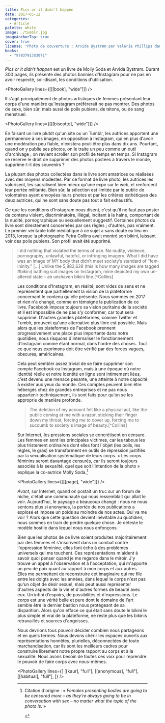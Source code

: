 ```yaml
---
title: Pics or it didn't happen
date: 2017-05-12
categories:
  - Article
palette: white
image: ./tumblr.jpg
imageAnchorTop: true
cover: true
license: "Photo de couverture : Arvida Bystrøm par Valerie Phillips dans « hi you are beautiful how are you »"
books:
  - "9783791383071"
---
```


_Pics or it didn't happen_ est un livre de Molly Soda et Arvida Bystrøm. Durant 300 pages, ils présente des photos bannies d'Instagram pour ne pas en avoir respecté, soi-disant, les conditions d'utilisation.


<PhotoGallery lines={[[[book], "wide"]]} />

Il s'agit principalement de photos artistiques de femmes présentant leur corps d'une manière qu'Instagram préfèrerait ne pas montrer. Des photos de sexe, bien sûr, mais aussi de poils pubiens, de tétons, ou de sang menstruel.


<PhotoGallery lines={[[[biscotte], "wide"]]} />

En faisant un livre plutôt qu'un site ou un Tumblr, les autrices apportent une permanence à ces images, en opposition à Instagram, qui en plus d'avoir une modération peu fiable, n'existera peut-être plus dans dix ans. Pourtant, quand on y publie ses photos, on le traite un peu comme un outil d'archivage ; on revient scroller son profil de temps en temps. Si Instagram se réserve le droit de supprimer des photos postées à travers le monde, supprime-t-il des souvenirs ?

La plupart des photos collectées dans le livre sont amatrices ou réalisées avec des moyens modestes. Par ce format de livre photo, les autrices les valorisent, les sacralisent bien mieux qu'une expo sur le web, et renforcent leur portée militante. Bien sûr, la sélection est limitée par le public de volontaires ayant envoyées leurs photos et par les critères esthétiques des deux autrices, qui ne sont sans doute pas tout à fait exhaustifs.

Ce que les conditions d'Instagram nous disent, c'est qu'il ne faut pas poster de contenu violent, discriminatoire, illégal, incitant à la haine, comportant de la nudité, pornographique ou sexuellement suggestif. Certaines photos du livre sont directement concernées par ces règles ; d'autres, pas vraiment. Le premier véritable tollé médiatique à ce sujet a sans doute eu lieu en 2013, lorsque la photographe Petra Collins avait montré son bikini, laissant voir des poils pubiens. Son profil avait été supprimé.

<blockquote lang="en-US">
	I did nothing that violated the terms of use. No nudity, violence, pornography, unlawful, hateful,
	or infringing imagery. What I did have was an image of MY body that didn’t meet society’s standard
	of “femininity.” [...] Unlike the 5,883,628 (this is how many images are tagged #bikini) bathing
	suit images on Instagram, mine depicted my own unaltered state – an unshaven bikini
	line.[^Collins]
</blockquote>

[^Collins]:
    <Ref
    	author="Petra Collins"
    	title="Why Instagram Censored My Body"
    	foreign
    	publisher="HuffPost"
    	date="17 octobre 2013"
    	link="https://www.huffpost.com/entry/why-instagram-censored-my-body_b_4118416"
    	archive="https://web.archive.org/web/20230301055737/https://www.huffpost.com/entry/why-instagram-censored-my-body_b_4118416"
    	archiveDate="1 mars 2023"
    />


<Figure src={collins} />

Les conditions d'Instagram, en réalité, sont vides de sens et ne représentent que partiellement la vision de la plateforme concernant le contenu qu'elle présente. Nous sommes en 2017 et rien n'a changé, comme en témoigne la publication de ce livre. Facebook impose toujours sa vision puritaine de la société et il est impossible de ne pas s'y conformer, car tout sera supprimé. D'autres grandes plateformes, comme Twitter et Tumblr, prouvent qu'une alternative plus libre est possible. Mais alors que les plateformes de Facebook prennent progressivement une place plus importante dans notre quotidien, nous risquons d'internaliser le fonctionnement d'Instagram comme étant normal, dans l'ordre des choses. Tout ce que nous exprimons doit être vérifié par des forces vagues, obscures, américaines.

Cela peut sembler assez trivial de se faire supprimer son compte Facebook ou Instagram, mais à une époque où notre identité réelle et notre identité en ligne sont intimement liées, c'est devenu une menace pesante, une atteinte à notre capacité à exister aux yeux du monde. Ces comptes peuvent bien être hébergés chez de grandes entreprises et ne pas nous appartenir techniquement, ils sont faits pour qu'on se les approprie de manière profonde.

<blockquote lang="en-US">
	The deletion of my account felt like a physical act, like the public coming at me with a razor,
	sticking their finger down my throat, forcing me to cover up, forcing me to succumb to society's
	image of beauty.[^Collins]
</blockquote>

Sur Internet, les pressions sociales se concrétisent en censure. Les femmes en sont les principales victimes, car les tabous les plus tristement ordinaires dont elles font l'objet (les poils, les règles, le gras) se transforment en outils de répression justifiés par la sexualisation systématique de leurs corps. « Les corps féminins seront davantage censurés, car ils seront toujours associés à la sexualité, quel que soit l'intention de la photo » explique la co-autrice Molly Soda.[^Soda]

[^Soda]:
    Citation d'origine : « *Females presenting bodies are going to be censored more – as they’re always going to be in conversation with sex – no matter what the topic of the photo is.* »

    <Ref
    	author="Grace Banks"
    	title="Pics Or It Didn't Happen: reclaiming Instagram's censored art"
    	foreign
    	publisher="The Guardian"
    	date="10 avril 2017"
    	link="https://www.theguardian.com/books/2017/apr/10/pics-or-it-didnt-happen-reclaiming-instagrams-censored-art"
    	archive="https://web.archive.org/web/20230123113623/https://www.theguardian.com/books/2017/apr/10/pics-or-it-didnt-happen-reclaiming-instagrams-censored-art"
    	archiveDate="23 janvier 2023"
    />


<PhotoGallery lines={[[[page], "wide"]]} />

_Avant_, sur Internet, quand on postait un truc sur un forum de niche, c'était une communauté qui nous ressemblait qui allait le voir. Aujourd'hui, le paysage a beaucoup changé : nous ne nous sentons plus si anonymes, la portée de nos publications a explosé et impose un poids au moindre de nos actes. Qui va me voir ? Alors que cette question devient inévitable au quotidien, nous sommes en train de perdre quelque chose. Je déteste le modèle hostile dans lequel nous nous enfonçons.

Bien que les photos de ce livre soient produites majoritairement par des femmes et s'inscrivent dans un combat contre l'oppression féminine, elles font écho à des problèmes universels qui me touchent. Ces représentations m'aident à savoir quoi penser quand je me regarde dans le miroir. J'y trouve un appel à l'observation et à l'acceptation, qui m'apporte un peu de paix quant au rapport à mon corps et aux autres. Elles me permettent de reconstruire cet imaginaire qui me file entre les doigts avec les années, dans lequel le corps n'est pas qu'un objet de désir sexuel, mais peut aussi représenter d'autres aspects de la vie et d'autres formes de beauté avec eux. Un infini d'espoirs, de possibilités et d'expressions. Le corps est une vérité belle et pure dont le domaine de l'art semble être le dernier bastion nous protégeant de sa disparition. Alors qu'on efface ce qui était sans doute le bikini le plus simple et vrai de la plateforme, ne reste plus que les bikinis retravaillés et sources d'angoisses.

Nous devrions tous pouvoir décider combien nous partageons et en quels termes. Nous devons chérir les espaces ouverts aux représentations honnêtes, plurielles, déconnectées de toute marchandisation, car ils sont les meilleurs cadres pour construire librement notre propre rapport au corps et à la sexualité. Nous avons besoin de toutes ces voix pour reprendre le pouvoir de faire corps avec nous-mêmes.


<PhotoGallery
	lines={[
		[[kaur], "full"],
		[[anonymous], "full"],
		[[habitual], "full"],
	]}
/>
